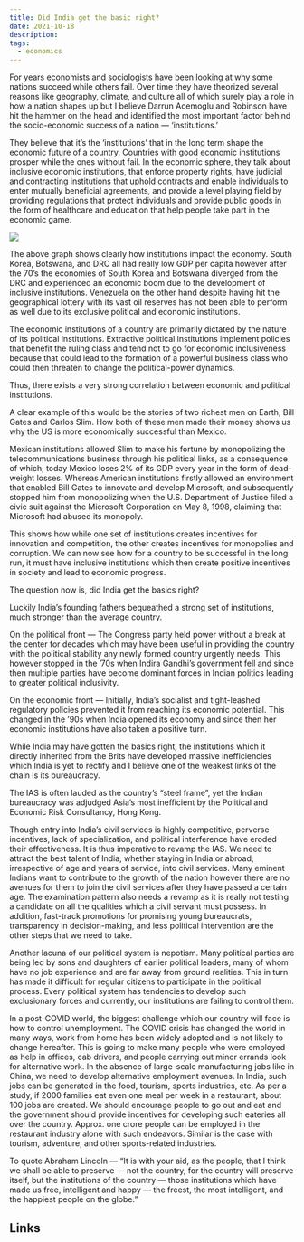 ```yaml
---
title: Did India get the basic right?
date: 2021-10-18
description: 
tags:
  - economics
---
```

For years economists and sociologists have been looking at why some nations succeed while others fail. Over time they have theorized several reasons like geography, climate, and culture all of which surely play a role in how a nation shapes up but I believe Darrun Acemoglu and Robinson have hit the hammer on the head and identified the most important factor behind the socio-economic success of a nation — ‘institutions.’

They believe that it’s the ‘institutions’ that in the long term shape the economic future of a country. Countries with good economic institutions prosper while the ones without fail. In the economic sphere, they talk about inclusive economic institutions, that enforce property rights, have judicial and contracting institutions that uphold contracts and enable individuals to enter mutually beneficial agreements, and provide a level playing field by providing regulations that protect individuals and provide public goods in the form of healthcare and education that help people take part in the economic game.

![](https://miro.medium.com/v2/resize:fit:700/0*OXoo8JWSfGfiOQVc)

The above graph shows clearly how institutions impact the economy. South Korea, Botswana, and DRC all had really low GDP per capita however after the 70’s the economies of South Korea and Botswana diverged from the DRC and experienced an economic boom due to the development of inclusive institutions. Venezuela on the other hand despite having hit the geographical lottery with its vast oil reserves has not been able to perform as well due to its exclusive political and economic institutions.

The economic institutions of a country are primarily dictated by the nature of its political institutions. Extractive political institutions implement policies that benefit the ruling class and tend not to go for economic inclusiveness because that could lead to the formation of a powerful business class who could then threaten to change the political-power dynamics.

Thus, there exists a very strong correlation between economic and political institutions.

A clear example of this would be the stories of two richest men on Earth, Bill Gates and Carlos Slim. How both of these men made their money shows us why the US is more economically successful than Mexico.

Mexican institutions allowed Slim to make his fortune by monopolizing the telecommunications business through his political links, as a consequence of which, today Mexico loses 2% of its GDP every year in the form of dead-weight losses. Whereas American institutions firstly allowed an environment that enabled Bill Gates to innovate and develop Microsoft, and subsequently stopped him from monopolizing when the U.S. Department of Justice filed a civic suit against the Microsoft Corporation on May 8, 1998, claiming that Microsoft had abused its monopoly.

This shows how while one set of institutions creates incentives for innovation and competition, the other creates incentives for monopolies and corruption. We can now see how for a country to be successful in the long run, it must have inclusive institutions which then create positive incentives in society and lead to economic progress.

The question now is, did India get the basics right?

Luckily India’s founding fathers bequeathed a strong set of institutions, much stronger than the average country.

On the political front — The Congress party held power without a break at the center for decades which may have been useful in providing the country with the political stability any newly formed country urgently needs. This however stopped in the ’70s when Indira Gandhi’s government fell and since then multiple parties have become dominant forces in Indian politics leading to greater political inclusivity.

On the economic front — Initially, India’s socialist and tight-leashed regulatory policies prevented it from reaching its economic potential. This changed in the ’90s when India opened its economy and since then her economic institutions have also taken a positive turn.

While India may have gotten the basics right, the institutions which it directly inherited from the Brits have developed massive inefficiencies which India is yet to rectify and I believe one of the weakest links of the chain is its bureaucracy.

The IAS is often lauded as the country’s “steel frame”, yet the Indian bureaucracy was adjudged Asia’s most inefficient by the Political and Economic Risk Consultancy, Hong Kong.

Though entry into India’s civil services is highly competitive, perverse incentives, lack of specialization, and political interference have eroded their effectiveness. It is thus imperative to revamp the IAS. We need to attract the best talent of India, whether staying in India or abroad, irrespective of age and years of service, into civil services. Many eminent Indians want to contribute to the growth of the nation however there are no avenues for them to join the civil services after they have passed a certain age. The examination pattern also needs a revamp as it is really not testing a candidate on all the qualities which a civil servant must possess. In addition, fast-track promotions for promising young bureaucrats, transparency in decision-making, and less political intervention are the other steps that we need to take.

Another lacuna of our political system is nepotism. Many political parties are being led by sons and daughters of earlier political leaders, many of whom have no job experience and are far away from ground realities. This in turn has made it difficult for regular citizens to participate in the political process. Every political system has tendencies to develop such exclusionary forces and currently, our institutions are failing to control them.

In a post-COVID world, the biggest challenge which our country will face is how to control unemployment. The COVID crisis has changed the world in many ways, work from home has been widely adopted and is not likely to change hereafter. This is going to make many people who were employed as help in offices, cab drivers, and people carrying out minor errands look for alternative work. In the absence of large-scale manufacturing jobs like in China, we need to develop alternative employment avenues. In India, such jobs can be generated in the food, tourism, sports industries, etc. As per a study, if 2000 families eat even one meal per week in a restaurant, about 100 jobs are created. We should encourage people to go out and eat and the government should provide incentives for developing such eateries all over the country. Approx. one crore people can be employed in the restaurant industry alone with such endeavors. Similar is the case with tourism, adventure, and other sports-related industries.

To quote Abraham Lincoln — “It is with your aid, as the people, that I think we shall be able to preserve — not the country, for the country will preserve itself, but the institutions of the country — those institutions which have made us free, intelligent and happy — the freest, the most intelligent, and the happiest people on the globe.”




## Links

